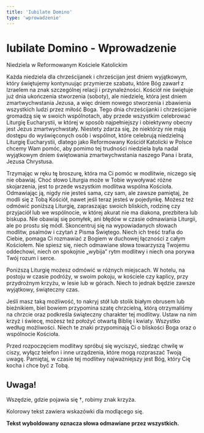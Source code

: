 ```yaml
---
title: 'Iubilate Domino'
type: 'wprowadzenie'
---
```


# Iubilate Domino - Wprowadzenie

<!-- TODO Add link in main iubilate file -->
<!-- TODO move to components -->
<p className="relative mb-2" style={{ top: -20 }}>
  Niedziela w Reformowanym Kościele Katolickim
</p>

<div className="font-light space-y-2 -top-20">
<p className="dropcap">Każda niedziela dla chrześcijanek i chrześcijan jest dniem wyjątkowym, który świętujemy kontynuując przymierze szabatu, które Bóg zawarł z Izraelem na znak szczególnej relacji i przynależności. Kościół nie świętuje już dnia ukończenia stworzenia (soboty), ale niedzielę, która jest dniem zmartwychwstania Jezusa, a więc dniem nowego stworzenia i zbawienia wszystkich ludzi przez miłość Boga. Tego dnia chrześcijanki i chrześcijanie gromadzą się w swoich wspólnotach, aby przede wszystkim celebrować Liturgię Eucharystii, w której w sposób najpełniejszy i obiektywny obecny jest Jezus zmartwychwstały. Niestety zdarza się, że niektórzy nie mają dostępu do wyświęconych osób i wspólnot, które celebrują niedzielną Liturgię Eucharystii, dlatego jako Reformowany Kościół Katolicki w Polsce chcemy Wam pomóc, aby pomimo tej trudności niedziela była nadal wyjątkowym dniem świętowania zmartwychwstania naszego Pana i brata, Jezusa Chrystusa.</p>

<p>
  Trzymając w ręku tę broszurę, która ma Ci pomóc w modlitwie, niczego się nie
  obawiaj. Choć słowo Liturgia może w Tobie wywoływać różne skojarzenia, jest to
  przede wszystkim modlitwa wspólna Kościoła. Odmawiając ją, nigdy nie jesteś
  sama, czy sam, ale zawsze pamiętaj, że modli się z Tobą Kościół, nawet jeśli
  teraz jesteś w pojedynkę. Możesz też odmówić poniższą Liturgię, zapraszając
  swoich bliskich, rodzinę czy przyjaciół lub we wspólnocie, w której akurat nie
  ma diakona, prezbitera lub biskupa. Nie obawiaj się pomyłek, ani błędów w
  czasie odmawiania Liturgii, ale po prostu się módl. Skoncentruj się na
  wypowiadanych słowach modlitw, psalmów i czytań z Pisma Świętego. Niech ich
  treść trafia do Ciebie, pomaga Ci rozmawiać z Bogiem w duchowej łączności z
  całym Kościołem. Nie spiesz się, niech odmawiane słowa towarzyszą Twojemu
  oddechowi, niech on spokojnie „wybija” rytm modlitwy i niech ona porywa Twój
  rozum i serce.
</p>

<p>
  Poniższą Liturgię możesz odmówić w różnych miejscach. W hotelu, na postoju w
  czasie podróży, w swoim pokoju, w kościele czy kaplicy, przy przydrożnym
  krzyżu, w lesie lub w górach. Niech to jednak będzie zawsze wyjątkowy,
  świąteczny czas.
</p>

<p>
  Jeśli masz taką możliwość, to nakryj stół lub stolik białym obrusem lub
  bieżnikiem, biel bowiem przypomina szatę chrzcielną, którą otrzymaliśmy na
  chrzcie oraz podkreśla świąteczny charakter tej modlitwy. Ustaw na nim krzyż i
  świecę, możesz też położyć otwartą Biblię i kwiaty. Wszystko według
  możliwości. Niech te znaki przypominają Ci o bliskości Boga oraz o wspólnocie
  Kościoła.
</p>

<p>
  Przed rozpoczęciem modlitwy spróbuj się wyciszyć, siedząc chwilę w ciszy,
  wyłącz telefon i inne urządzenia, które mogą rozpraszać Twoją uwagę. Pamiętaj,
  w czasie tej modlitwy najważniejszy jest Bóg, który Cię kocha i chce być z
  Tobą.
</p>
</div>

<div className="font-light">

## Uwaga!

Wszędzie, gdzie pojawia się †, robimy znak krzyża.

<Advice>Kolorowy tekst zawiera wskazówki dla modlącego się.</Advice>

**Tekst wyboldowany oznacza słowa odmawiane przez wszystkich.**

</div>
